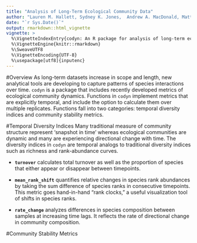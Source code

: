 ```yaml
---
title: "Analysis of Long-Term Ecological Community Data"
author: "Lauren M. Hallett, Sydney K. Jones,  Andrew A. MacDonald, Matthew B. Jones,  Dan F. B. Flynn, Peter Slaughter, Corinna Gries, Scott L. Collins"
date: "`r Sys.Date()`"
output: rmarkdown::html_vignette
vignette: >
  %\VignetteIndexEntry{codyn: An R package for analysis of long-term ecological community data}
  %\VignetteEngine{knitr::rmarkdown}
  %\SweaveUTF8
  %\VignetteEncoding{UTF-8}
  %\usepackage[utf8]{inputenc}
---
```


#Overview
As long-term datasets increase in scope and length, new analytical tools are developing to capture patterns of species interactions over time. `codyn` is a package that includes recently developed metrics of ecological community dynamics. Functions in `codyn` implement metrics that are explicitly temporal, and include the option to calculate them over multiple replicates. Functions fall into two categories: temporal diversity indices and community stability metrics. 

#Temporal Diversity Indices
Many traditional measure of community structure represent ‘snapshot in time’ whereas ecological communities are dynamic and many are experiencing directional change with time. The diversity indices in `codyn` are temporal analogs to traditional diversity indices such as richness and rank-abundance curves. 

- **`turnover`** calculates total turnover as well as the proportion of species that either appear or disappear between timepoints.

- **`mean_rank_shift`** quantifies relative changes in species rank abundances by taking the sum difference of species ranks in consecutive timepoints. 
This metric goes hand-in-hand "rank clocks," a useful visualization tool of shifts in species ranks. 

- **`rate_change`** analyzes differences in species composition between samples at increasing time lags. It reflects the rate of directional change in community composition. 

#Community Stability Metrics
